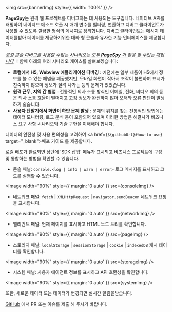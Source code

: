 

<img src={bannerImg} style={{ width: '100%' }} />

<HeaderLink level={2} slug="introduction" children="소개" />

<b>PageSpy</b>는 원격 웹 프로젝트를 디버그하는 데 사용되는 도구입니다. 네이티브 API를 래핑하여 네이티브 메소드 호출 시 매개 변수를 필터링, 변환하고 디버그 클라이언트가 사용할 수 있도록 깔끔한 형식의 메시지로 정리합니다. 디버그 클라이언트는 메시지 데이터를받아 데이터를 제공하기위한 대화 형 콘솔과 유사한 기능 인터페이스를 제공합니다.

<HeaderLink level={2} slug="when-to-use" children="사용 시점" />

<u>*로컬 콘솔 디버그를 사용할 수없는 시나리오는 모두 **PageSpy** 가 활용 할 수있는 때입니다*</u>
！함께 아래의 여러 시나리오 케이스를 살펴보겠습니다:

- **로컬에서 H5, Webview 애플리케이션 디버깅** : 예전에는 일부 제품이 H5에서 정보를 볼 수 있는 패널을 제공했지만, 모바일 화면이 작아서 조작이 불편하며 표시가 친숙하지 않으며 정보가 잘려 나가는 등의 문제가 있었습니다.
- **원격 근무, 지역 간 협업** : 전통적인 의사 소통 방식인 이메일, 전화, 비디오 회의 등은 의사 소통 효율이 떨어지고 고장 정보가 완전하지 않아 오해와 오류 판단이 발생하기 쉽습니다.
- **사용자 단말기에서 화면이 하얀 문제 발생** : 문제의 위치를 찾는 전통적인 방법에는 데이터 모니터링, 로그 분석 등이 포함되어 있으며 이러한 방법은 해결사가 비즈니스 요구 사항 시나리오와 기술 구현을 이해해야 합니다.

<HeaderLink level={2} slug="how-to-use" children="사용 방법" />

데이터의 안전성 및 사용 편의성을 고려하여 <a href={`${githubUrl}#how-to-use`} target="\_blank">배포 가이드</a> 를 제공합니다.

로컬 배포가 완료되면 상단에 'SDK 삽입' 메뉴가 표시되고 비즈니스 프로젝트에 구성 및 통합하는 방법을 확인할 수 있습니다.

<HeaderLink level={2} slug="feature-overview" children="기능 개요" />

- 콘솔 패널: `console.<log | info | warn | error>` 로그 메시지를 표시하고 코드를 실행할 수 있습니다.

<Image width="90%" style={{ margin: '0 auto' }} src={consoleImg} />

- 네트워크 패널: `fetch` | `XMLHttpRequest` | `navigator.sendBeacon` 네트워크 요청을 표시합니다.

<Image width="90%" style={{ margin: '0 auto' }} src={networkImg} />

- 엘리먼트 패널: 현재 페이지를 표시하고 HTML 노드 트리를 확인합니다.

<Image width="90%" style={{ margin: '0 auto' }} src={pageImg} />

- 스토리지 패널: `localStorage` | `sessionStorage` | `cookie` | `indexedDB` 캐시 데이터를 확인합니다.

<Image width="90%" style={{ margin: '0 auto' }} src={storageImg} />

- 시스템 패널: 사용자 에이전트 정보를 표시하고 API 호환성을 확인합니다.

<Image width="90%" style={{ margin: '0 auto' }} src={systemImg} />

또한, 새로운 데이터 또는 데이터가 변경되면 실시간 알림을받습니다.

<p style={{ marginTop: 28 }}>
  <a href={githubUrl}>GitHub</a> 에서 PR 또는 이슈를 제출 해 주시기 바랍니다.
</p>

